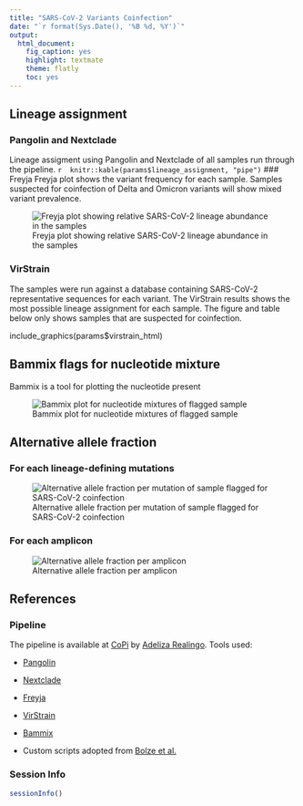 ```yaml
---
title: "SARS-CoV-2 Variants Coinfection"
date: "`r format(Sys.Date(), '%B %d, %Y')`"
output: 
  html_document: 
    fig_caption: yes
    highlight: textmate
    theme: flatly
    toc: yes
---
```

## Lineage assignment
### Pangolin and Nextclade
 Lineage assigment using Pangolin and Nextclade of all samples run through the pipeline. 
 ```r
 knitr::kable(params$lineage_assignment, "pipe")
 ```
### Freyja
 Freyja plot shows the variant frequency for each sample. Samples suspected for coinfection of Delta and Omicron variants will show mixed variant prevalence.

 ![Freyja plot showing relative SARS-CoV-2 lineage abundance in the samples](`r params$freyja_plot`)

### VirStrain
 The samples were run against a database containing SARS-CoV-2 representative sequences for each variant. The VirStrain results shows the most possible lineage assignment for each sample. The figure and table below only shows samples that are suspected for coinfection.

 include_graphics(params$virstrain_html)

## Bammix flags for nucleotide mixture
 Bammix is a tool for plotting the nucleotide present 

 ![Bammix plot for nucleotide mixtures of flagged sample](`r params$bammix_plot`)

## Alternative allele fraction

### For each lineage-defining mutations
 
 ![Alternative allele fraction per mutation of sample flagged for SARS-CoV-2 coinfection](`r params$aafplot_mut`)

### For each amplicon
 ![Alternative allele fraction per amplicon](`r params$aafplot_amp`)
  
## References {.tabset .tabset-fade}

### Pipeline
The pipeline is available at [CoPi](https://github.com/lanadelrea/CoPi) by [Adeliza Realingo](https://github.com/lanadelrea). Tools used:

- [Pangolin](https://github.com/cov-lineages/pangolin) 

- [Nextclade](https://github.com/nextstrain/nextclade)

- [Freyja](https://github.com/andersen-lab/Freyja)

- [VirStrain](https://github.com/liaoherui/VirStrain)

- [Bammix](https://github.com/chrisruis/bammix)

- Custom scripts adopted from [Bolze et al.](doi: 10.1016/j.medj.2022.10.002) 

### Session Info
```r
sessionInfo()
```


